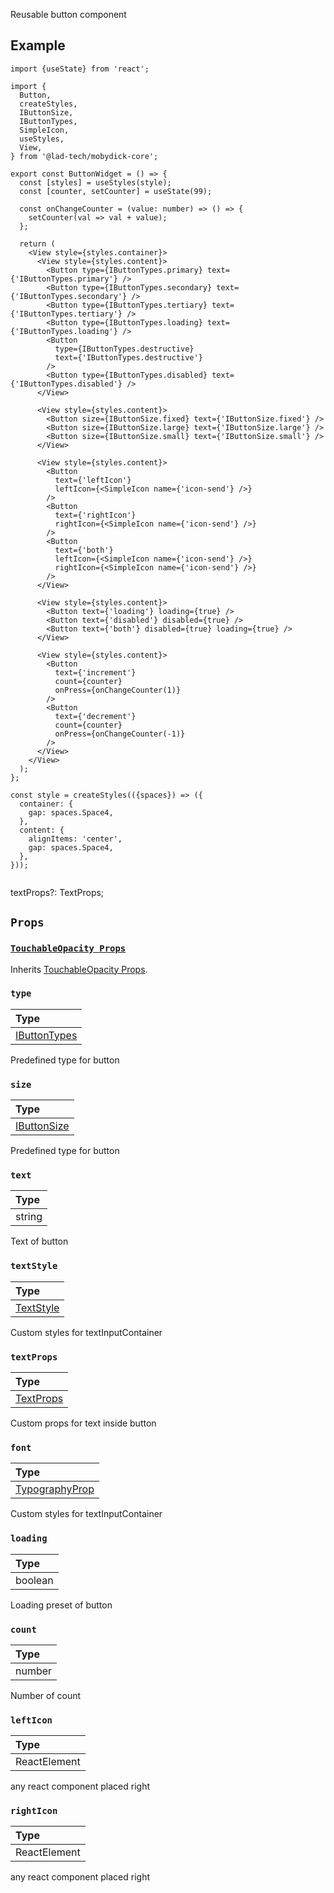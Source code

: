 
<ReactPlayer playing controls url={Button} />

Reusable button component

## Example


```tsx
import {useState} from 'react';

import {
  Button,
  createStyles,
  IButtonSize,
  IButtonTypes,
  SimpleIcon,
  useStyles,
  View,
} from '@lad-tech/mobydick-core';

export const ButtonWidget = () => {
  const [styles] = useStyles(style);
  const [counter, setCounter] = useState(99);

  const onChangeCounter = (value: number) => () => {
    setCounter(val => val + value);
  };

  return (
    <View style={styles.container}>
      <View style={styles.content}>
        <Button type={IButtonTypes.primary} text={'IButtonTypes.primary'} />
        <Button type={IButtonTypes.secondary} text={'IButtonTypes.secondary'} />
        <Button type={IButtonTypes.tertiary} text={'IButtonTypes.tertiary'} />
        <Button type={IButtonTypes.loading} text={'IButtonTypes.loading'} />
        <Button
          type={IButtonTypes.destructive}
          text={'IButtonTypes.destructive'}
        />
        <Button type={IButtonTypes.disabled} text={'IButtonTypes.disabled'} />
      </View>

      <View style={styles.content}>
        <Button size={IButtonSize.fixed} text={'IButtonSize.fixed'} />
        <Button size={IButtonSize.large} text={'IButtonSize.large'} />
        <Button size={IButtonSize.small} text={'IButtonSize.small'} />
      </View>

      <View style={styles.content}>
        <Button
          text={'leftIcon'}
          leftIcon={<SimpleIcon name={'icon-send'} />}
        />
        <Button
          text={'rightIcon'}
          rightIcon={<SimpleIcon name={'icon-send'} />}
        />
        <Button
          text={'both'}
          leftIcon={<SimpleIcon name={'icon-send'} />}
          rightIcon={<SimpleIcon name={'icon-send'} />}
        />
      </View>

      <View style={styles.content}>
        <Button text={'loading'} loading={true} />
        <Button text={'disabled'} disabled={true} />
        <Button text={'both'} disabled={true} loading={true} />
      </View>

      <View style={styles.content}>
        <Button
          text={'increment'}
          count={counter}
          onPress={onChangeCounter(1)}
        />
        <Button
          text={'decrement'}
          count={counter}
          onPress={onChangeCounter(-1)}
        />
      </View>
    </View>
  );
};

const style = createStyles(({spaces}) => ({
  container: {
    gap: spaces.Space4,
  },
  content: {
    alignItems: 'center',
    gap: spaces.Space4,
  },
}));


```
textProps?: TextProps;

## `Props`

### [`TouchableOpacity Props`](https://reactnative.dev/docs/touchableopacity#props)

Inherits [TouchableOpacity Props](https://reactnative.dev/docs/touchableopacity#props).

### `type`

| Type                                                                                                                |
|:--------------------------------------------------------------------------------------------------------------------|
| [IButtonTypes](https://github.com/lad-tech/mobydick/blob/main/packages/core/src/cta/components/Button/types.ts#L20) |

Predefined type for button

### `size`

| Type                                                                                                               |
|:-------------------------------------------------------------------------------------------------------------------|
| [IButtonSize](https://github.com/lad-tech/mobydick/blob/main/packages/core/src/cta/components/Button/types.ts#L29) |

Predefined type for button

### `text`

| Type   |
|:-------|
| string |

Text of button

### `textStyle`

| Type                                                             |
|:-----------------------------------------------------------------|
| [TextStyle](https://reactnative.dev/docs/text-style-props#props) |

Custom styles for textInputContainer

### `textProps`

| Type                                                 |
|:-----------------------------------------------------|
| [TextProps](https://reactnative.dev/docs/text#props) |

Custom props for text inside button

### `font`

| Type                                                                                                       |
|:-----------------------------------------------------------------------------------------------------------|
| [TypographyProp](https://github.com/lad-tech/mobydick/blob/main/packages/core/src/typography/types.ts#L49) |

Custom styles for textInputContainer

### `loading`

| Type    |
|:--------|
| boolean |

Loading preset of button

### `count`

| Type   |
|:-------|
| number |

Number of count

### `leftIcon`

| Type         |
|:-------------|
| ReactElement |

any react component placed right

### `rightIcon`

| Type         |
|:-------------|
| ReactElement |

any react component placed right
